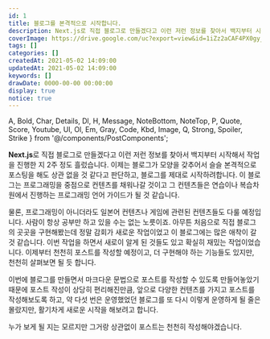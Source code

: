 ```yaml
---
id: 1
title: 블로그를 본격적으로 시작합니다.
description: Next.js로 직접 블로그로 만들겠다고 이런 저런 정보를 찾아서 백지부터 시작해서 작업을 진행한 지 2주 정도 흘렀습니다. 이제는 블로그가 모양을 갖추어서 슬슬 본격적으로 포스팅을 해도 상관 없을 것 같다고 판단하고, 블로그를 제대로 시작하려합니다. 이 블로그는 프로그래밍을 중점으로 컨텐츠를 채워나갈 것이고 그 컨텐츠들은 연습이나 복습차원에서 진행하는 프로그래밍 언어 가이드가 될 것 같습니다.
coverImage: https://drive.google.com/uc?export=view&id=1iZz2aCAF4PX0gy_757GpYf8LMnQxk5vi
tags: []
categories: []
createdAt: 2021-05-02 14:09:00
updatedAt: 2021-05-02 14:09:00
keywords: []
drawDate: 0000-00-00 00:00:00
display: true
notice: true
---
```


  A, Bold, Char, Details, Dl, H, Message, NoteBottom, NoteTop, P,
  Quote, Score, Youtube, Ul, Ol, Em, Gray, Code, Kbd, Image,
  Q, Strong, Spoiler, Strike
} from '@/components/PostComponents';

**Next.js**로 직접 블로그로 만들겠다고 이런 저런 정보를 찾아서 백지부터 시작해서 작업을 진행한 지 2주 정도 흘렀습니다. 이제는 블로그가 모양을 갖추어서 슬슬 본격적으로 포스팅을 해도 상관 없을 것 같다고 판단하고, 블로그를 제대로 시작하려합니다. 이 블로그는 프로그래밍을 중점으로 컨텐츠를 채워나갈 것이고 그 컨텐츠들은 연습이나 복습차원에서 진행하는 프로그래밍 언어 가이드가 될 것 같습니다.

물론, 프로그래밍이 아니더라도 일본어 컨텐츠나 게임에 관련된 컨텐츠들도 다룰 예정입니다. 사람이 항상 공부만 하고 있을 수는 없는 노릇이죠. 아무튼 처음으로 직접 블로그의 곳곳을 구현해봤는데 정말 감회가 새로운 작업이었고 이 블로그에는 많은 애착이 갈 것 같습니다. 이번 작업을 하면서 새로이 알게 된 것들도 있고 확실히 재밌는 작업이었습니다. 이제부터 천천히 포스트를 작성할 예정이고, 더 구현해야 하는 기능들도 있지만, 천천히 살펴보면 될 듯 합니다.

이번에 블로그를 만들면서 마크다운 문법으로 포스트를 작성할 수 있도록 만들어놓았기 때문에 포스트 작성이 상당히 편리해진만큼, 앞으로 다양한 컨텐츠를 가지고 포스트를 작성해보도록 하고, 약 다섯 번은 운영했었던 블로그를 또 다시 이렇게 운영하게 될 줄은 몰랐지만, 활기차게 새로운 시작을 해보려고 합니다.

누가 보게 될 지는 모르지만 그거랑 상관없이 포스트는 천천히 작성해야겠습니다.
